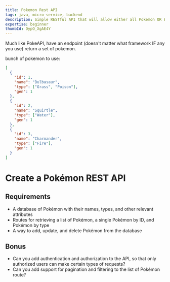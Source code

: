 ```yaml
---
title: Pokemon Rest API
tags: java, micro-service, backend
description: Simple RESTful API that will allow either all Pokemon OR By Generation.
expertise: beginner
thumbId: DypO_XgAE4Y
---
```


Much like PokeAPI, have an endpoint (doesn't matter what framework IF any you use) return a set of pokemon.

bunch of pokemon to use:

```json
[
  {
    "id": 1,
    "name": "Bulbasaur",
    "type": ["Grass", "Poison"],
    "gen": 1
  },
  {
    "id": 2,
    "name": "Squirtle",
    "type": ["Water"],
    "gen": 1
  },
  {
    "id": 3,
    "name": "Charmander",
    "type": ["Fire"],
    "gen": 1
  }
]
```

<h1>Create a Pokémon REST API</h1>
<h2>Requirements</h2>
<ul>
  <li>
    A database of Pokémon with their names, types, and other relevant attributes
  </li>
  <li>
    Routes for retrieving a list of Pokémon, a single Pokémon by ID, and Pokémon
    by type
  </li>
  <li>A way to add, update, and delete Pokémon from the database</li>
</ul>
<h2>Bonus</h2>
<ul>
  <li>
    Can you add authentication and authorization to the API, so that only
    authorized users can make certain types of requests?
  </li>
  <li>
    Can you add support for pagination and filtering to the list of Pokémon
    route?
  </li>
</ul>
